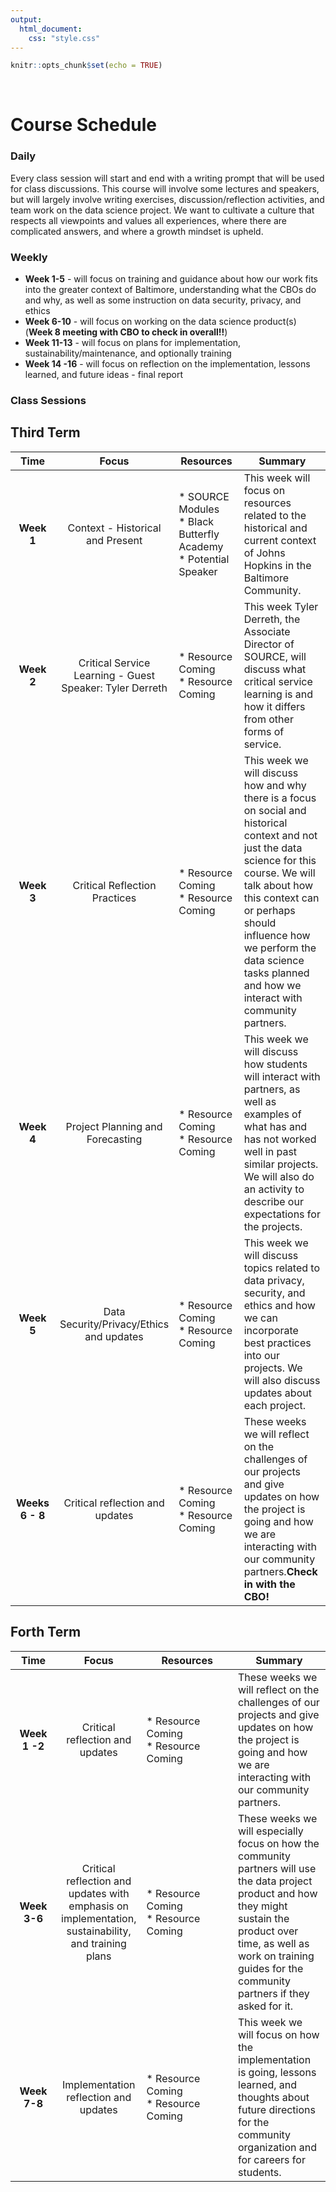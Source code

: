 ```yaml
---
output:
  html_document:
    css: "style.css"
---
```


```r
knitr::opts_chunk$set(echo = TRUE)
```

&nbsp;
&nbsp;
&nbsp;
&nbsp;
&nbsp;
&nbsp;

# Course Schedule

### **Daily**

Every class session will start and end with a writing prompt that will be used for class discussions. This course will involve some lectures and speakers, but will largely involve writing exercises, discussion/reflection activities, and team work on the data science project. We want to cultivate a culture that respects all viewpoints and values all experiences,  where there are complicated answers, and where a growth mindset is upheld.

### **Weekly**

- **Week 1-5** - will focus on training and guidance about how our work fits into the greater context of Baltimore, understanding what the CBOs do and why, as well as some instruction on data security, privacy, and ethics 
- **Week 6-10** - will focus on working on the data science product(s) (**Week 8 meeting with CBO to check in overall!!**)
- **Week 11-13** - will focus on plans for implementation, sustainability/maintenance, and optionally training
- **Week 14 -16** - will focus on reflection on the implementation, lessons learned, and future ideas - final report

### **Class Sessions**

## **Third Term**

<div class = "table_style">
|**Time**|**Focus**|**Resources**|**Summary**|
|:-----------:|:------------------:|----------------------|--------------------------|
|**Week 1**|Context - Historical and Present|* SOURCE Modules <br> * Black Butterfly Academy <br> * Potential Speaker|This week will focus on resources related to the historical and current context of Johns Hopkins in the Baltimore Community. |
|**Week 2**|Critical Service Learning - Guest Speaker: Tyler Derreth| * Resource Coming <br> * Resource Coming|This week Tyler Derreth, the Associate Director of SOURCE, will discuss what critical service learning is and how it differs from other forms of service. |
|**Week 3**|Critical Reflection Practices| * Resource Coming <br> * Resource Coming| This week we will discuss how and why there is a focus on social and historical context and not just the data science for this course.  We will talk about how this context can or perhaps should influence how we perform the data science tasks planned and how we interact with community partners.|
|**Week 4**| Project Planning and Forecasting| * Resource Coming <br> * Resource Coming|This week we will discuss how students will interact with partners, as well as examples of what has and has not worked well in past similar projects. We will also do an activity to describe our expectations for the projects.|
|**Week 5**| Data Security/Privacy/Ethics and updates|* Resource Coming <br> * Resource Coming|This week we will discuss topics related to data privacy, security, and ethics and how we can incorporate best practices into our projects. We will also discuss updates about each project.|
|**Weeks 6 - 8**|Critical reflection and updates|* Resource Coming <br> * Resource Coming|These weeks we will reflect on the challenges of our projects and give updates on how the project is going and how we are interacting with our community partners.**Check in with the CBO!**|
</div>

## **Forth Term**
<div class = "table_style">
|**Time**|**Focus**|**Resources**|**Summary**|
|:-----------:|:------------------:|---------------------------|--------------------------|
|**Week 1 -2**|Critical reflection and updates|* Resource Coming <br> * Resource Coming|These weeks we will reflect on the challenges of our projects and give updates on how the project is going and how we are interacting with our community partners.|
|**Week 3-6**|Critical reflection and updates with emphasis on implementation, sustainability, and training plans| * Resource Coming <br> * Resource Coming|These weeks we will especially focus on how the community partners will use the data project product and how they might sustain the product over time, as well as work on training guides for the community partners if they asked for it.|
|**Week 7-8**|Implementation reflection and updates| * Resource Coming <br> * Resource Coming| This week we will focus on how the implementation is going, lessons learned, and thoughts about future directions for the community organization and for careers for students. |

</div>
